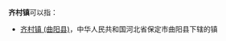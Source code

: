 '''齐村镇'''可以指：
{{PRC admin/disambig|37/04/02/103/000|61/05/28/115/000}}
*[[齐村镇_(曲阳县)|齐村镇 (曲阳县)]]，中华人民共和国河北省保定市曲阳县下辖的镇
{{disambig|cat=三字中国镇名消歧义}}